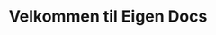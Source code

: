 ---
title: Velkommen til Eigen Docs
description: Eigen Docs er et dokumentasjonsnettsted bygget med Starlight.
template: splash
hero:
  image:
    light: ~/assets/hero-light.png
    dark: ~/assets/hero-dark.png
    alt: Eigen Docs hero-bilde
  actions:
    - text: Utforsk dokumentasjonen
      link: /docs
      icon: right-arrow
---